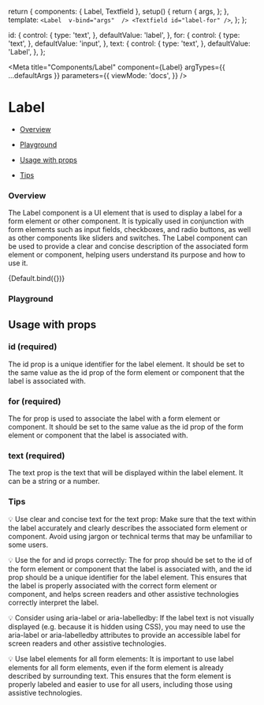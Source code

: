 
  return {
    components: { Label, Textfield },
    setup() {
      return {
        args,
      };
    },
    template: `
    <Label 
      v-bind="args" 
    />
    <Textfield id="label-for" />
    `,
  };
};

  id: {
    control: {
      type: 'text',
    },
    defaultValue: 'label',
  },
  for: {
    control: {
      type: 'text',
    },
    defaultValue: 'input',
  },
  text: {
    control: {
      type: 'text',
    },
    defaultValue: 'Label',
  },
};

<Meta
  title="Components/Label"
  component={Label}
  argTypes={{ ...defaultArgs }}
  parameters={{
    viewMode: 'docs',
  }}
/>

# Label

- [Overview](#overview)

- [Playground](#playground)

- [Usage with props](#usage)

- [Tips](#tips)

### Overview <a id="overview" />

The Label component is a UI element that is used to display a label for a form element or other component. It is typically used in conjunction with form elements such as input fields, checkboxes, and radio buttons, as well as other components like sliders and switches. The Label component can be used to provide a clear and concise description of the associated form element or component, helping users understand its purpose and how to use it.

<Canvas withSource="open">
  <Story
    name="Overview"
    argTypes={{ ...Default.argTypes }}
    args={{
      id: 'label-id',
      for: 'label-for',
    }}
  >
    {Default.bind({})}
  </Story>
</Canvas>

### Playground <a id="playground" />

<ArgsTable story="Overview" />

## Usage with props <a id="usage" />

### id (required)

The id prop is a unique identifier for the label element. It should be set to the same value as the id prop of the form element or component that the label is associated with.

### for (required)

The for prop is used to associate the label with a form element or component. It should be set to the same value as the id prop of the form element or component that the label is associated with.

### text (required)

The text prop is the text that will be displayed within the label element. It can be a string or a number.

### Tips <a id="tips" />

💡 Use clear and concise text for the text prop: Make sure that the text within the label accurately and clearly describes the associated form element or component. Avoid using jargon or technical terms that may be unfamiliar to some users.

💡 Use the for and id props correctly: The for prop should be set to the id of the form element or component that the label is associated with, and the id prop should be a unique identifier for the label element. This ensures that the label is properly associated with the correct form element or component, and helps screen readers and other assistive technologies correctly interpret the label.

💡 Consider using aria-label or aria-labelledby: If the label text is not visually displayed (e.g. because it is hidden using CSS), you may need to use the aria-label or aria-labelledby attributes to provide an accessible label for screen readers and other assistive technologies.

💡 Use label elements for all form elements: It is important to use label elements for all form elements, even if the form element is already described by surrounding text. This ensures that the form element is properly labeled and easier to use for all users, including those using assistive technologies.
